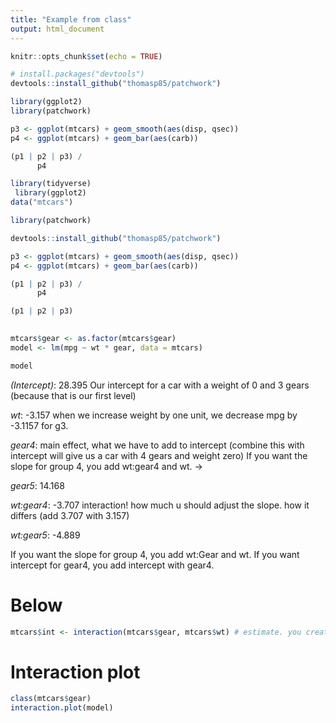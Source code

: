 ```yaml
---
title: "Example from class"
output: html_document
---
```


```r
knitr::opts_chunk$set(echo = TRUE)
```


```r

# install.packages("devtools")
devtools::install_github("thomasp85/patchwork")

library(ggplot2)
library(patchwork)

p3 <- ggplot(mtcars) + geom_smooth(aes(disp, qsec))
p4 <- ggplot(mtcars) + geom_bar(aes(carb))

(p1 | p2 | p3) /
      p4

```

```r

library(tidyverse)
 library(ggplot2)
data("mtcars")

library(patchwork)

devtools::install_github("thomasp85/patchwork")

p3 <- ggplot(mtcars) + geom_smooth(aes(disp, qsec))
p4 <- ggplot(mtcars) + geom_bar(aes(carb))

(p1 | p2 | p3) /
      p4

(p1 | p2 | p3)

 
mtcars$gear <- as.factor(mtcars$gear)
model <- lm(mpg ~ wt * gear, data = mtcars)

model

```

*(Intercept)*: 28.395
Our intercept for a car with a weight of 0 and 3 gears (because that is our first level)

*wt*: -3.157 
when we increase weight by one unit, we decrease mpg by -3.1157 for g3.

*gear4*: main effect, what we have to add to intercept (combine this with intercept will give us a car with 4 gears and weight zero)
If you want the slope for group 4, you add wt:gear4 and wt. -> 

*gear5*: 14.168 

*wt:gear4*: -3.707 
interaction!
how much u should adjust the slope. how it differs (add 3.707 with 3.157)

*wt:gear5*: -4.889 


If you want the slope for group 4, you add wt:Gear and wt.
If you want intercept for gear4, you add intercept with gear4.


# Below 

```r

mtcars$int <- interaction(mtcars$gear, mtcars$wt) # estimate. you create a new variable of all possible combinations of the levels.

```
 

# Interaction plot

```r

class(mtcars$gear)
interaction.plot(model)
```



